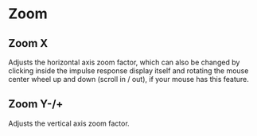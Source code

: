 # Zoom

## Zoom X
Adjusts the horizontal axis zoom factor, which can also be changed by clicking inside the impulse response display itself and rotating the mouse center wheel up and down (scroll in / out), if your mouse has this feature.

## Zoom Y-/+
Adjusts the vertical axis zoom factor.


<!-- TODO: missing info on Unit and Width-->
